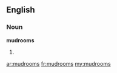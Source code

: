 ==English==
===Noun===
'''mudrooms'''

#{{plural of|[[mudroom]]}}

[[ar:mudrooms]]
[[fr:mudrooms]]
[[my:mudrooms]]